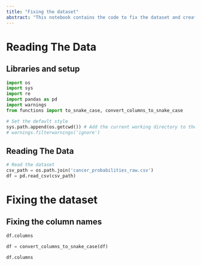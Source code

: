 ```yaml
---
title: "Fixing the dataset"
abstract: "This notebook contains the code to fix the dataset and create the data set to work with."
---
```


# Reading The Data

## Libraries and setup
```python
import os
import sys
import re
import pandas as pd
import warnings
from functions import to_snake_case, convert_columns_to_snake_case

# Set the default style
sys.path.append(os.getcwd()) # Add the current working directory to the path
# warnings.filterwarnings('ignore')
```

## Reading The Data
```python
# Read the dataset
csv_path = os.path.join('cancer_probabilities_raw.csv')
df = pd.read_csv(csv_path)
```

# Fixing the dataset

## Fixing the column names

```python
df.columns
```
```python
df = convert_columns_to_snake_case(df)
```

```python
df.columns
```